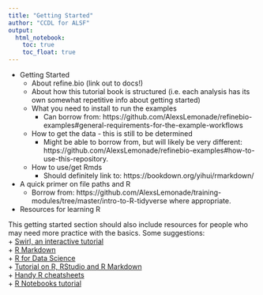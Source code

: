 ```yaml
---
title: "Getting Started"
author: "CCDL for ALSF"
output:   
  html_notebook: 
    toc: true
    toc_float: true
---
```


- Getting Started
    - About refine.bio (link out to docs!) 
    - About how this tutorial book is structured (i.e. each analysis has its own somewhat repetitive info about getting started)
    - What you need to install to run the examples
         - Can borrow from: https://github.com/AlexsLemonade/refinebio-examples#general-requirements-for-the-example-workflows
   - How to get the data - this is still to be determined 
      - Might be able to borrow from, but will likely be very different: https://github.com/AlexsLemonade/refinebio-examples#how-to-use-this-repository.
    - How to use/get Rmds 
       - Should definitely link to: https://bookdown.org/yihui/rmarkdown/
- A quick primer on file paths and R
    - Borrow from: https://github.com/AlexsLemonade/training-modules/tree/master/intro-to-R-tidyverse where appropriate. 
- Resources for learning R


This getting started section should also include resources for people who may need more practice with the basics. Some suggestions:  
+ [Swirl, an interactive tutorial](https://swirlstats.com/)  
+ [R Markdown](http://rmarkdown.rstudio.com)  
+ [R for Data Science](https://r4ds.had.co.nz/)  
+ [Tutorial on R, RStudio and R Markdown](https://ismayc.github.io/rbasics-book/)  
+ [Handy R cheatsheets](https://www.rstudio.com/resources/cheatsheets/)  
+ [R Notebooks tutorial](https://bookdown.org/yihui/rmarkdown/)  
